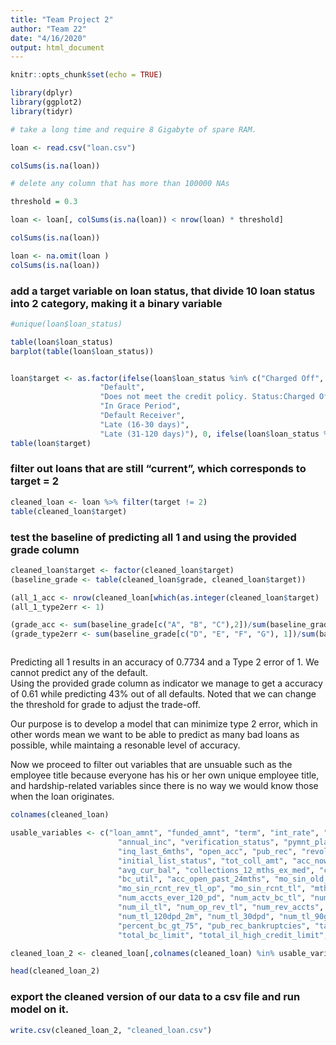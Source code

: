 ---
title: "Team Project 2"
author: "Team 22"
date: "4/16/2020"
output: html_document
---

```{r setup, include=FALSE}
knitr::opts_chunk$set(echo = TRUE)
```

``` {r}
library(dplyr)
library(ggplot2)
library(tidyr)
```

``` {r}
# take a long time and require 8 Gigabyte of spare RAM.

loan <- read.csv("loan.csv")


```


``` {r}
colSums(is.na(loan))

```


``` {r}
# delete any column that has more than 100000 NAs

threshold = 0.3

loan <- loan[, colSums(is.na(loan)) < nrow(loan) * threshold]

```


``` {r}
colSums(is.na(loan))
```


``` {r}
loan <- na.omit(loan )
colSums(is.na(loan))
```

### add a target variable on loan status, that divide 10 loan status into 2 category, making it a binary variable

``` {r}
#unique(loan$loan_status)

table(loan$loan_status)
barplot(table(loan$loan_status))


loan$target <- as.factor(ifelse(loan$loan_status %in% c("Charged Off",
                    "Default",
                    "Does not meet the credit policy. Status:Charged Off",
                    "In Grace Period", 
                    "Default Receiver", 
                    "Late (16-30 days)",
                    "Late (31-120 days)"), 0, ifelse(loan$loan_status %in% c("Fully Paid"), 1, 2)))
table(loan$target)

```

### filter out loans that are still "current", which corresponds to target = 2

``` {r}
cleaned_loan <- loan %>% filter(target != 2)
table(cleaned_loan$target)

```

### test the baseline of predicting all 1 and using the provided grade column

``` {r}
cleaned_loan$target <- factor(cleaned_loan$target)
(baseline_grade <- table(cleaned_loan$grade, cleaned_loan$target))

```

``` {r}
(all_1_acc <- nrow(cleaned_loan[which(as.integer(cleaned_loan$target) != 1),])/nrow(cleaned_loan))
(all_1_type2err <- 1)

(grade_acc <- sum(baseline_grade[c("A", "B", "C"),2])/sum(baseline_grade))
(grade_type2err <- sum(baseline_grade[c("D", "E", "F", "G"), 1])/sum(baseline_grade[, 1]))



```
  
Predicting all 1 results in an accuracy of 0.7734 and a Type 2 error of 1. We cannot predict any of the default.  
Using the provided grade column as indicator we manage to get a accuracy of 0.61 while predicting 43% out of all defaults. Noted that we can change the threshold for grade to adjust the trade-off.  
    
Our purpose is to develop a model that can minimize type 2 error, which in other words mean we want to be able to predict as many bad loans as possible, while maintaing a resonable level of accuracy.

Now we proceed to filter out variables that are unsuable such as the employee title because everyone has his or her own unique employee title, and hardship-related variables since there is no way we would know those when the loan originates.  

``` {r}
colnames(cleaned_loan)

```

``` {r}
usable_variables <- c("loan_amnt", "funded_amnt", "term", "int_rate", "installment", "emp_length", "home_ownership",
                        "annual_inc", "verification_status", "pymnt_plan", "purpose", "dti", "delinq_2yrs", 
                        "inq_last_6mths", "open_acc", "pub_rec", "revol_bal", "revol_util", "total_acc", 
                        "initial_list_status", "tot_coll_amt", "acc_now_delinq", "delinq_amnt", "tot_cur_bal", 
                        "avg_cur_bal", "collections_12_mths_ex_med", "chargeoff_within_12_mths", "bc_open_to_buy", 
                        "bc_util", "acc_open_past_24mths", "mo_sin_old_il_acct", "mo_sin_old_rev_tl_op", 
                        "mo_sin_rcnt_rev_tl_op", "mo_sin_rcnt_tl", "mths_since_recent_bc", "mths_since_recent_inq", 
                        "num_accts_ever_120_pd", "num_actv_bc_tl", "num_actv_rev_tl", "num_bc_sats", "num_bc_tl", 
                        "num_il_tl", "num_op_rev_tl", "num_rev_accts", "num_rev_tl_bal_gt_0", "num_sats", 
                        "num_tl_120dpd_2m", "num_tl_30dpd", "num_tl_90g_dpd_24m", "num_tl_op_past_12m", "pct_tl_nvr_dlq", 
                        "percent_bc_gt_75", "pub_rec_bankruptcies", "tax_liens", "tot_hi_cred_lim", "total_bal_ex_mort", 
                        "total_bc_limit", "total_il_high_credit_limit", "disbursement_method", "target")

cleaned_loan_2 <- cleaned_loan[,colnames(cleaned_loan) %in% usable_variables]
```

``` {r}
head(cleaned_loan_2)

```

### export the cleaned version of our data to a csv file and run model on it.

```{r}

write.csv(cleaned_loan_2, "cleaned_loan.csv")
```


